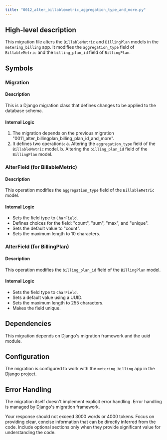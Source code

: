 ```yaml
---
title: "0012_alter_billablemetric_aggregation_type_and_more.py"
---
```


## High-level description
This migration file alters the `BillableMetric` and `BillingPlan` models in the `metering_billing` app. It modifies the `aggregation_type` field of `BillableMetric` and the `billing_plan_id` field of `BillingPlan`.

## Symbols

### Migration
#### Description
This is a Django migration class that defines changes to be applied to the database schema.

#### Internal Logic
1. The migration depends on the previous migration "0011_alter_billingplan_billing_plan_id_and_more".
2. It defines two operations:
   a. Altering the `aggregation_type` field of the `BillableMetric` model.
   b. Altering the `billing_plan_id` field of the `BillingPlan` model.

### AlterField (for BillableMetric)
#### Description
This operation modifies the `aggregation_type` field of the `BillableMetric` model.

#### Internal Logic
- Sets the field type to `CharField`.
- Defines choices for the field: "count", "sum", "max", and "unique".
- Sets the default value to "count".
- Sets the maximum length to 10 characters.

### AlterField (for BillingPlan)
#### Description
This operation modifies the `billing_plan_id` field of the `BillingPlan` model.

#### Internal Logic
- Sets the field type to `CharField`.
- Sets a default value using a UUID.
- Sets the maximum length to 255 characters.
- Makes the field unique.

## Dependencies
This migration depends on Django's migration framework and the uuid module.

## Configuration
The migration is configured to work with the `metering_billing` app in the Django project.

## Error Handling
The migration itself doesn't implement explicit error handling. Error handling is managed by Django's migration framework.

Your response should not exceed 3000 words or 4000 tokens. Focus on providing clear, concise information that can be directly inferred from the code. Include optional sections only when they provide significant value for understanding the code.